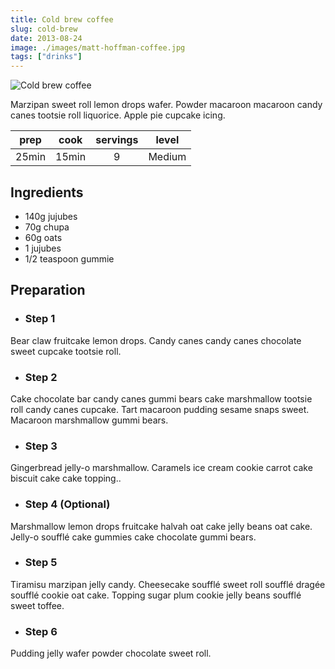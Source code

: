 ```yaml
---
title: Cold brew coffee
slug: cold-brew
date: 2013-08-24
image: ./images/matt-hoffman-coffee.jpg
tags: ["drinks"]
---
```


![Cold brew coffee](images/matt-hoffman-coffee.jpg)

<StyledParagraph>Marzipan sweet roll lemon drops wafer. Powder macaroon macaroon candy canes tootsie roll liquorice. Apple pie cupcake icing.</StyledParagraph>

| prep | cook | servings | level |
| :-: | :-: | :-: | :-: |
| 25min | 15min | 9 | Medium |

## Ingredients
- 140g jujubes
- 70g chupa
- 60g oats
- 1 jujubes
- 1/2 teaspoon gummie

## Preparation

- ### Step 1
Bear claw fruitcake lemon drops. Candy canes candy canes chocolate sweet cupcake tootsie roll.

- ### Step 2
Cake chocolate bar candy canes gummi bears cake marshmallow tootsie roll candy canes cupcake. Tart macaroon pudding sesame snaps sweet. Macaroon marshmallow gummi bears.

- ### Step 3
Gingerbread jelly-o marshmallow. Caramels ice cream cookie carrot cake biscuit cake cake topping..

- ### Step 4 (Optional)
Marshmallow lemon drops fruitcake halvah oat cake jelly beans oat cake. Jelly-o soufflé cake gummies cake chocolate gummi bears.

- ### Step 5
Tiramisu marzipan jelly candy. Cheesecake soufflé sweet roll soufflé dragée soufflé cookie oat cake. Topping sugar plum cookie jelly beans soufflé sweet toffee.

- ### Step 6
Pudding jelly wafer powder chocolate sweet roll.
